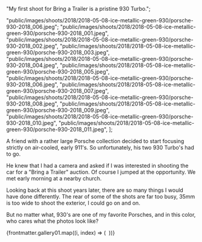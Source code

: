 
  "My first shoot for Bring a Trailer is a pristine 930 Turbo.";

  "public/images/shoots/2018/2018-05-08-ice-metallic-green-930/porsche-930-2018_006.jpeg";
  "public/images/shoots/2018/2018-05-08-ice-metallic-green-930/porsche-930-2018_001.jpeg",
  "public/images/shoots/2018/2018-05-08-ice-metallic-green-930/porsche-930-2018_002.jpeg",
  "public/images/shoots/2018/2018-05-08-ice-metallic-green-930/porsche-930-2018_003.jpeg",
  "public/images/shoots/2018/2018-05-08-ice-metallic-green-930/porsche-930-2018_004.jpeg",
  "public/images/shoots/2018/2018-05-08-ice-metallic-green-930/porsche-930-2018_005.jpeg",
  "public/images/shoots/2018/2018-05-08-ice-metallic-green-930/porsche-930-2018_006.jpeg",
  "public/images/shoots/2018/2018-05-08-ice-metallic-green-930/porsche-930-2018_007.jpeg",
  "public/images/shoots/2018/2018-05-08-ice-metallic-green-930/porsche-930-2018_008.jpeg",
  "public/images/shoots/2018/2018-05-08-ice-metallic-green-930/porsche-930-2018_009.jpeg",
  "public/images/shoots/2018/2018-05-08-ice-metallic-green-930/porsche-930-2018_010.jpeg",
  "public/images/shoots/2018/2018-05-08-ice-metallic-green-930/porsche-930-2018_011.jpeg",
];

A friend with a rather large Porsche collection decided to start focusing strictly on air-cooled, early 911's. So unfortunately, his two 930 Turbo's had to go.

He knew that I had a camera and asked if I was interested in shooting the car for a "Bring a Trailer" auction. Of course I jumped at the opportunity. We met early morning at a nearby church.

Looking back at this shoot years later, there are so many things I would have done differently. The rear of some of the shots are far too busy, 35mm is too wide to shoot the exterior, I could go on and on.

But no matter what, 930's are one of my favorite Porsches, and in this color, who cares what the photos look like?

<div class="gallery">
  {frontmatter.gallery01.map((i, index) => (
    <Gallery file={i}>
      <Image file={i} sizes="(min-width: 1024px) 800px, 100vw" />
    </Gallery>
  ))}
</div>
